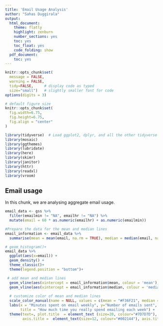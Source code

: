 ```yaml
---
title: 'Email Usage Analysis'
author: "Sahas Duggirala"
output:
  html_document:
    theme: flatly
    highlight: zenburn
    number_sections: yes
    toc: yes
    toc_float: yes
    code_folding: show
  pdf_document:
    toc: yes
---
```



```r
knitr::opts_chunk$set(
  message = FALSE, 
  warning = FALSE, 
  tidy=FALSE,     # display code as typed
  size="small")   # slightly smaller font for code
options(digits = 3)

# default figure size
knitr::opts_chunk$set(
  fig.width=6.75, 
  fig.height=6.75,
  fig.align = "center"
)
```


```r
library(tidyverse)  # Load ggplot2, dplyr, and all the other tidyverse packages
library(mosaic)
library(ggthemes)
library(lubridate)
library(here)
library(skimr)
library(janitor)
library(httr)
library(readxl)
library(vroom)
```




## Email usage

In this chunk, we are analysing aggregate email usage.

```r
email_data <- gss %>% 
  filter(emailmin != "NA", emailhr != "NA") %>%
  mutate(email = 60 * as.numeric(emailhr) + as.numeric(emailmin))

#Prepare the data for the mean and median lines
email_information <- email_data %>% 
  summarise(mean = mean(email, na.rm = TRUE), median = median(email, na.rm = TRUE))

# geom_histogram()+
email_data %>% 
  ggplot(aes(x=email)) +
  geom_density() +
  theme_classic()+
  theme(legend.position = "bottom")+

 # add mean and median lines
  geom_vline(aes(xintercept = email_information$mean, colour = 'mean'), linetype = "dashed", size = 2)  +
  geom_vline(aes(xintercept = email_information$median, colour = 'median'), linetype = "dashed", size = 2) +
  
  # customize color of mean and median lines
  scale_color_manual(name = NULL, values = c(mean = "#F36F21", median = "#FFF200"))  +
  labs(x = "Minutes spent on email weekly", y="Number of emails sent",
       title = "How much time you really spend emailing each week") +
  theme(text=, plot.title  = element_text (size=20, colour="#7D7D7D"),
        axis.title =  element_text(size=12, colour="#002144"), axis.title.y= element_text(size=12, colour="#002144"))

```

